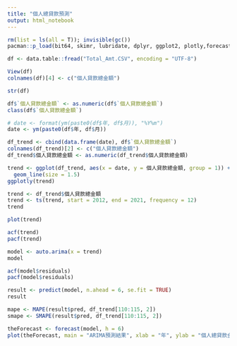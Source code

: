 ---
title: "個人總貸款預測"
output: html_notebook
---

```{r}
rm(list = ls(all = T)); invisible(gc())
pacman::p_load(bit64, skimr, lubridate, dplyr, ggplot2, plotly,forecast, DescTools)
```

```{r}
df <- data.table::fread("Total_Amt.CSV", encoding = "UTF-8")
```

```{r}
View(df)
colnames(df)[4] <- c("個人貸款總金額")
```

```{r}
str(df)
```

```{r}
df$`個人貸款總金額` <- as.numeric(df$`個人貸款總金額`)
class(df$`個人貸款總金額`)
```

```{r}
# date <- format(ym(paste0(df$年, df$月)), "%Y%m")
date <- ym(paste0(df$年, df$月))
```

```{r}
df_trend <- cbind(data.frame(date), df$`個人貸款總金額`)
colnames(df_trend)[2] <- c("個人貸款總金額")
df_trend$個人貸款總金額 <- as.numeric(df_trend$個人貸款總金額)
```

```{r}
trend <- ggplot(df_trend, aes(x = date, y = 個人貸款總金額, group = 1)) + 
  geom_line(size = 1.5)
ggplotly(trend)
```

```{r}
trend <- df_trend$個人貸款總金額
trend <- ts(trend, start = 2012, end = 2021, frequency = 12)
trend
```

```{r}
plot(trend)
```

```{r}
acf(trend)
pacf(trend)
```

```{r}
model <- auto.arima(x = trend)
model
```

```{r}
acf(model$residuals)
pacf(model$residuals)
```

```{r}
result <- predict(model, n.ahead = 6, se.fit = TRUE)
result
```

```{r}
mape <- MAPE(result$pred, df_trend[110:115, 2])
smape <- SMAPE(result$pred, df_trend[110:115, 2])
```

```{r}
theForecast <- forecast(model, h = 6)
plot(theForecast, main = "ARIMA預測結果", xlab = "年", ylab = "個人總貸款金額(仟元)")
```

